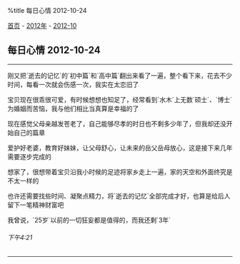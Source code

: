 %title 每日心情 2012-10-24

[[../../../index|首页]] - [[../index|2012年]] - [[index|2012-10]]
==每日心情 2012-10-24==
----
刚又把`逝去的记忆`的`初中篇`和`高中篇`翻出来看了一遍，整个看下来，花去不少时间，每看一次就会伤感一次，我实在太恋旧了

宝贝现在很乖很可爱，有时候想想也知足了，经常看到`水木`上无数`硕士`、`博士`为婚姻而苦恼，我与他们相比当真算是幸福的了

现在感觉父母亲越发苍老了，自己能够尽孝的时日也不剩多少年了，但我却还没开始自己的篇章

爱护好老婆，教育好妹妹，让父母舒心，让未来的岳父岳母放心，这是接下来几年需要逐步完成的

想家了，很想带着宝贝沿我小时候的足迹将家乡走上一遍，家的天空和外面终究是不太一样的

也许还需要找些时间、凝聚点精力，将`逝去的记忆`全部完成才好，也算是给后人留下一笔精神财富吧

我曾说，`25岁`以前的一切狂妄都是值得的，而我还剩`3年`
======下午4:21======
----
